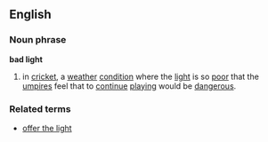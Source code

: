 ==English==
===Noun phrase===
'''bad light'''
# in [[cricket]], a [[weather]] [[condition]] where the [[light]] is so [[poor]] that the [[umpire]]s feel that to [[continue]] [[playing]] would be [[dangerous]].
===Related terms===
*[[offer the light]]
